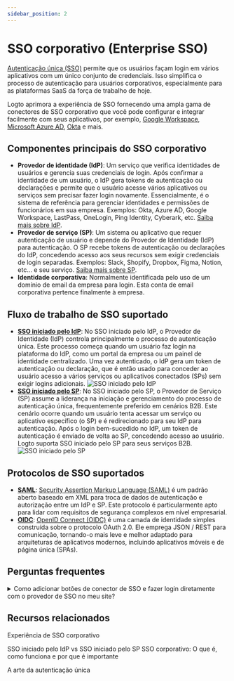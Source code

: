 ```yaml
---
sidebar_position: 2
---
```


# SSO corporativo (Enterprise SSO)

[Autenticação única (SSO)](https://auth.wiki/single-sign-on) permite que os usuários façam login em vários aplicativos com um único conjunto de credenciais. Isso simplifica o processo de autenticação para usuários corporativos, especialmente para as plataformas SaaS da força de trabalho de hoje.

Logto aprimora a experiência de SSO fornecendo uma ampla gama de conectores de SSO corporativo que você pode configurar e integrar facilmente com seus aplicativos, por exemplo, [Google Workspace](/integrations/google-workspace), [Microsoft Azure AD](/integrations/entra-id-saml), [Okta](/integrations/okta) e mais.

## Componentes principais do SSO corporativo

- **Provedor de identidade (IdP)**: Um serviço que verifica identidades de usuários e gerencia suas credenciais de login. Após confirmar a identidade de um usuário, o IdP gera tokens de autenticação ou declarações e permite que o usuário acesse vários aplicativos ou serviços sem precisar fazer login novamente. Essencialmente, é o sistema de referência para gerenciar identidades e permissões de funcionários em sua empresa. Exemplos: Okta, Azure AD, Google Workspace, LastPass, OneLogin, Ping Identity, Cyberark, etc. [Saiba mais sobre IdP](https://auth.wiki/identity-provider).
- **Provedor de serviço (SP)**: Um sistema ou aplicativo que requer autenticação de usuário e depende do Provedor de Identidade (IdP) para autenticação. O SP recebe tokens de autenticação ou declarações do IdP, concedendo acesso aos seus recursos sem exigir credenciais de login separadas. Exemplos: Slack, Shopify, Dropbox, Figma, Notion, etc... e seu serviço. [Saiba mais sobre SP](https://auth.wiki/service-provider).
- **Identidade corporativa**: Normalmente identificada pelo uso de um domínio de email da empresa para login. Esta conta de email corporativa pertence finalmente à empresa.

## Fluxo de trabalho de SSO suportado

- [**SSO iniciado pelo IdP**](/end-user-flows/enterprise-sso/idp-initiated-sso): No SSO iniciado pelo IdP, o Provedor de Identidade (IdP) controla principalmente o processo de autenticação única. Este processo começa quando um usuário faz login na plataforma do IdP, como um portal da empresa ou um painel de identidade centralizado. Uma vez autenticado, o IdP gera um token de autenticação ou declaração, que é então usado para conceder ao usuário acesso a vários serviços ou aplicativos conectados (SPs) sem exigir logins adicionais.
  ![SSO iniciado pelo IdP](./assets/idp-initiated-sso.png)
- [**SSO iniciado pelo SP**](/end-user-flows/enterprise-sso/sp-initiated-sso): No SSO iniciado pelo SP, o Provedor de Serviço (SP) assume a liderança na iniciação e gerenciamento do processo de autenticação única, frequentemente preferido em cenários B2B. Este cenário ocorre quando um usuário tenta acessar um serviço ou aplicativo específico (o SP) e é redirecionado para seu IdP para autenticação. Após o login bem-sucedido no IdP, um token de autenticação é enviado de volta ao SP, concedendo acesso ao usuário. Logto suporta SSO iniciado pelo SP para seus serviços B2B.
  ![SSO iniciado pelo SP](./assets/sp-initiated-sso.png)

## Protocolos de SSO suportados

- [**SAML**](/integrations/saml-sso): [Security Assertion Markup Language (SAML)](https://auth.wiki/saml) é um padrão aberto baseado em XML para troca de dados de autenticação e autorização entre um IdP e SP. Este protocolo é particularmente apto para lidar com requisitos de segurança complexos em nível empresarial.
- [**OIDC**](/integrations/oidc-sso): [OpenID Connect (OIDC)](https://auth.wiki/openid-connect) é uma camada de identidade simples construída sobre o protocolo OAuth 2.0. Ele emprega JSON / REST para comunicação, tornando-o mais leve e melhor adaptado para arquiteturas de aplicativos modernos, incluindo aplicativos móveis e de página única (SPAs).

## Perguntas frequentes

<details>
  <summary>Como adicionar botões de conector de SSO e fazer login diretamente com o provedor de SSO no meu site?</summary>

Logto permite que você adicione botões de login social ao seu site e inicie o processo de login SSO diretamente sem mostrar o formulário de login padrão. Confira nosso guia de [Login direto](/end-user-flows/authentication-parameters/direct-sign-in/) para instruções detalhadas.

</details>

## Recursos relacionados

<Url href="https://www.youtube.com/watch?v=-mD8Sfab7sI&t=12s"> Experiência de SSO corporativo</Url>

<Url href="https://blog.logto.io/idp-vs-sp-initiated-sso">
  SSO iniciado pelo IdP vs SSO iniciado pelo SP
</Url>

<Url href="https://blog.logto.io/enterprise-sso">
  SSO corporativo: O que é, como funciona e por que é importante
</Url>

<Url href="https://blog.logto.io/single-sign-on">A arte da autenticação única</Url>
